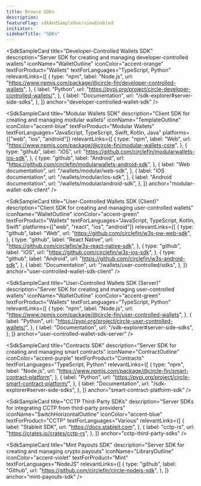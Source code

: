 ```yaml
---
title: Browse SDKs
description: 
featureFlag: sdkAndSampleOverviewEnabled
initiator: 
sidebarTitle: "SDKs"
---
```


<SdkSampleCard
  title="Developer-Controlled Wallets SDK"
  description="Server SDK for creating and managing developer-controlled wallets"
  iconName="WalletOutline"
  iconColor="accent-orange"
  textForProduct="Wallets"
  textForLanguages="TypeScript, Python"
  relevantLinks={[
    {
      type: "npm",
      label: "Node.js",
      url: "https://www.npmjs.com/package/@circle-fin/developer-controlled-wallets",
    },
    {
      label: "Python",
      url: "https://pypi.org/project/circle-developer-controlled-wallets/",
    },
    {
      label: "Documentation",
      url: "/sdk-explorer#server-side-sdks",
    },
  ]}
  anchor="developer-controlled-wallet-sdk"
/>

<SdkSampleCard
  title="Modular Wallets SDK"
  description="Client SDK for creating and managing modular wallets"
  iconName="TemplateOutline"
  iconColor="accent-blue"
  textForProduct="Modular Wallets"
  textForLanguages="JavaScript, TypeScript, Swift, Kotlin, Java"
  platforms={["web", "ios", "android"]}
  relevantLinks={[
    {
      type: "npm",
      label: "Web",
      url: "https://www.npmjs.com/package/@circle-fin/modular-wallets-core",
    },
    {
      type: "github",
      label: "iOS",
      url: "https://github.com/circlefin/modularwallets-ios-sdk",
    },
    {
      type: "github",
      label: "Android",
      url: "https://github.com/circlefin/modularwallets-android-sdk",
    },
    {
      label: "Web documentation",
      url: "/wallets/modular/web-sdk",
    },
    {
      label: "iOS documentation",
      url: "/wallets/modular/ios-sdk",
    },
    {
      label: "Android documentation",
      url: "/wallets/modular/android-sdk",
    },
  ]}
  anchor="modular-wallet-sdk-client"
/>

<SdkSampleCard
  title="User-Controlled Wallets SDK (Client)"
  description="Client SDK for creating and managing user-controlled wallets"
  iconName="WalletOutline"
  iconColor="accent-green"
  textForProduct="Wallets"
  textForLanguages="JavaScript, TypeScript, Kotlin, Swift"
  platforms={["web", "react", "ios", "android"]}
  relevantLinks={[
    {
      type: "github",
      label: "Web",
      url: "https://github.com/circlefin/w3s-pw-web-sdk",
    },
    {
      type: "github",
      label: "React Native",
      url: "https://github.com/circlefin/w3s-react-native-sdk",
    },
    {
      type: "github",
      label: "iOS",
      url: "https://github.com/circlefin/w3s-ios-sdk",
    },
    {
      type: "github",
      label: "Android",
      url: "https://github.com/circlefin/w3s-android-sdk",
    },
    {
      label: "Documentation",
      url: "/wallets/user-controlled/sdks",
    },
  ]}
  anchor="user-controlled-wallet-sdk-client"
/>

<SdkSampleCard
  title="User-Controlled Wallets SDK (Server)"
  description="Server SDK for creating and managing user-controlled wallets"
  iconName="WalletOutline"
  iconColor="accent-green"
  textForProduct="Wallets"
  textForLanguages="TypeScript, Python"
  relevantLinks={[
    {
      type: "npm",
      label: "Node.js",
      url: "https://www.npmjs.com/package/@circle-fin/user-controlled-wallets",
    },
    {
      label: "Python",
      url: "https://pypi.org/project/circle-user-controlled-wallets/",
    },
    {
      label: "Documentation",
      url: "/sdk-explorer#server-side-sdks",
    },
  ]}
  anchor="user-controlled-wallet-sdk-server"
/>

<SdkSampleCard
  title="Contracts SDK"
  description="Server SDK for creating and managing smart contracts"
  iconName="ContractOutline"
  iconColor="accent-purple"
  textForProduct="Contracts"
  textForLanguages="TypeScript, Python"
  relevantLinks={[
    {
      type: "npm",
      label: "Node.js",
      url: "https://www.npmjs.com/package/@circle-fin/smart-contract-platform",
    },
    {
      label: "Python",
      url: "https://pypi.org/project/circle-smart-contract-platform/",
    },
    {
      label: "Documentation",
      url: "/sdk-explorer#server-side-sdks",
    },
  ]}
  anchor="smart-contract-platform-sdk"
/>

<SdkSampleCard
  title="CCTP Third-Party SDKs"
  description="Server SDKs for integrating CCTP from third-party providers"
  iconName="SwitchHorizontalOutline"
  iconColor="accent-blue"
  textForProduct="CCTP"
  textForLanguages="Various"
  relevantLinks={[
    {
      label: "Stableit SDK",
      url: "https://docs.stableit.com",
    },
    {
      label: "cctp-rs",
      url: "https://crates.io/crates/cctp-rs",
    },
  ]}
  anchor="cctp-third-party-sdks"
/>

<SdkSampleCard
  title="Mint Payouts SDK"
  description="Server SDK for creating and managing crypto payouts"
  iconName="LibraryOutline"
  iconColor="accent-violet"
  textForProduct="Mint"
  textForLanguages="NodeJS"
  relevantLinks={[
    {
      type: "github",
      label: "Github",
      url: "https://github.com/circlefin/circle-nodejs-sdk",
    },
  ]}
  anchor="mint-payouts-sdk"
/>

